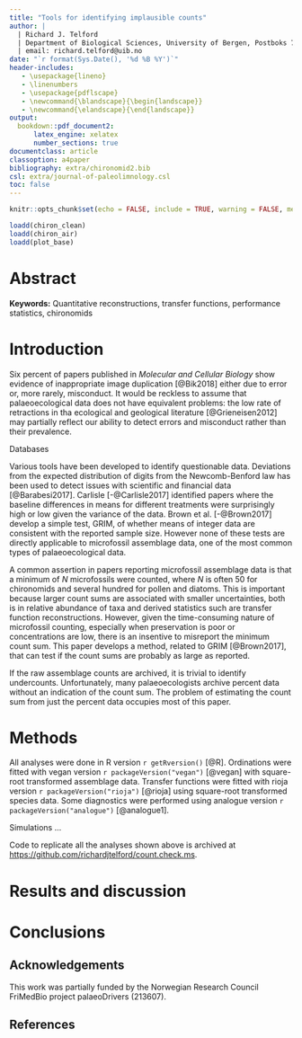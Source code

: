 ```yaml
---
title: "Tools for identifying implausible counts"
author: |
  | Richard J. Telford 
  | Department of Biological Sciences, University of Bergen, Postboks 7803, N-5020 Bergen, Norway
  | email: richard.telford@uib.no
date: "`r format(Sys.Date(), '%d %B %Y')`"
header-includes:
   - \usepackage{lineno}
   - \linenumbers
   - \usepackage{pdflscape}
   - \newcommand{\blandscape}{\begin{landscape}}
   - \newcommand{\elandscape}{\end{landscape}}   
output:
  bookdown::pdf_document2:
      latex_engine: xelatex
      number_sections: true
documentclass: article
classoption: a4paper
bibliography: extra/chironomid2.bib
csl: extra/journal-of-paleolimnology.csl
toc: false
---
```



```r
knitr::opts_chunk$set(echo = FALSE, include = TRUE, warning = FALSE, message = FALSE)

loadd(chiron_clean)
loadd(chiron_air)
loadd(plot_base)
```

# Abstract{-}



**Keywords:** Quantitative reconstructions, transfer functions, performance statistics, chironomids

# Introduction

Six percent of papers published in _Molecular and Cellular Biology_ show evidence of inappropriate image duplication [@Bik2018] either due to error or, more rarely, misconduct. It would be reckless to assume that palaeoecological data does not have equivalent problems: the low rate of retractions in tha ecological and geological literature [@Grieneisen2012] may partially reflect our ability to detect errors and misconduct rather than their prevalence. 

Databases

Various tools have been developed to identify questionable data. Deviations from the expected distribution of digits from the Newcomb-Benford law has been used to detect issues with scientific and financial data [@Barabesi2017]. Carlisle [-@Carlisle2017] identified papers where the baseline differences in means for different treatments were surprisingly high or low given the variance of the data. Brown et al. [-@Brown2017] develop a simple test, GRIM, of whether means of integer data are consistent with the reported sample size. However none of these tests are directly applicable to microfossil assemblage data, one of the most common types of palaeoecological data.

A common assertion in papers reporting microfossil assemblage data is that a minimum of _N_ microfossils were counted, where _N_ is often 50 for chironomids and several hundred for pollen and diatoms. This is important because larger count sums are associated with smaller uncertainties, both is in relative abundance of taxa and derived statistics such are transfer function reconstructions. However, given the time-consuming nature of microfossil counting, especially when preservation is poor or concentrations are low, there is an insentive to misreport the minimum count sum. This paper develops a method, related to GRIM [@Brown2017], that can test if the count sums are probably as large as reported.

If the raw assemblage counts are archived, it is trivial to identify undercounts. Unfortunately, many palaeoecologists archive percent data without an indication of the count sum. The problem of estimating the count sum from just the percent data occupies most of this paper. 


# Methods





All analyses were done in R version `r getRversion()` [@R]. Ordinations were fitted with vegan version `r packageVersion("vegan")` [@vegan] with square-root transformed assemblage data. Transfer functions were fitted with rioja version `r packageVersion("rioja")` [@rioja] using square-root transformed species data. Some diagnostics were performed using analogue version `r packageVersion("analogue")` [@analogue1]. 

Simulations ... 

Code to replicate all the analyses shown above is archived at [https://github.com/richardjtelford/count.check.ms](https://github.com/richardjtelford/count.check.ms).

# Results and discussion




# Conclusions



## Acknowledgements{-}

This work was partially funded by the Norwegian Research Council FriMedBio project palaeoDrivers (213607). 

## References{-}